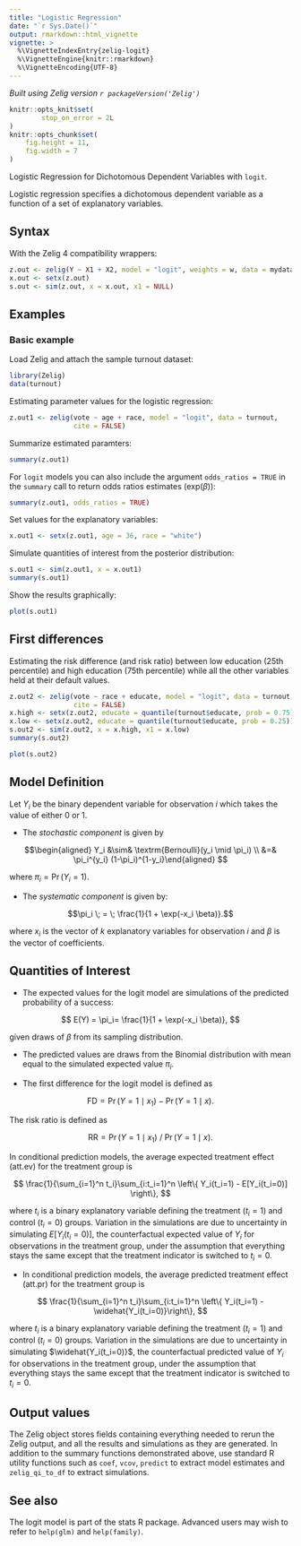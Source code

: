```yaml
---
title: "Logistic Regression"
date: "`r Sys.Date()`"
output: rmarkdown::html_vignette
vignette: >
  %\VignetteIndexEntry{zelig-logit}
  %\VignetteEngine{knitr::rmarkdown}
  %\VignetteEncoding{UTF-8}
---
```


*Built using Zelig version `r packageVersion('Zelig')`*

```r
knitr::opts_knit$set(
        stop_on_error = 2L
)
knitr::opts_chunk$set(
    fig.height = 11,
    fig.width = 7
)
```

Logistic Regression for Dichotomous Dependent Variables with `logit`.

Logistic regression specifies a dichotomous dependent variable as a function of a set of explanatory variables.

## Syntax


With the Zelig 4 compatibility wrappers:

```r
z.out <- zelig(Y ~ X1 + X2, model = "logit", weights = w, data = mydata)
x.out <- setx(z.out)
s.out <- sim(z.out, x = x.out, x1 = NULL)
```

## Examples

### Basic example

Load Zelig and attach the sample turnout dataset:

```r
library(Zelig)
data(turnout)
```

Estimating parameter values for the logistic regression:

```r
z.out1 <- zelig(vote ~ age + race, model = "logit", data = turnout,
                cite = FALSE)
```

Summarize estimated paramters:

```r
summary(z.out1)
```

For `logit` models you can also include the argument `odds_ratios = TRUE` in the
`summary` call to return odds ratios estimates ($\mathrm{exp}(\beta)$):

```r
summary(z.out1, odds_ratios = TRUE)
```

Set values for the explanatory variables:

```r
x.out1 <- setx(z.out1, age = 36, race = "white")
```

Simulate quantities of interest from the posterior distribution:

```r
s.out1 <- sim(z.out1, x = x.out1)
summary(s.out1)
```

Show the results graphically:

```r
plot(s.out1)
```

## First differences

Estimating the risk difference (and risk ratio) between low education (25th
percentile) and high education (75th percentile) while all the other variables
held at their default values.

```r
z.out2 <- zelig(vote ~ race + educate, model = "logit", data = turnout,
                cite = FALSE)
x.high <- setx(z.out2, educate = quantile(turnout$educate, prob = 0.75))
x.low <- setx(z.out2, educate = quantile(turnout$educate, prob = 0.25))
s.out2 <- sim(z.out2, x = x.high, x1 = x.low)
summary(s.out2)
```

```r
plot(s.out2)
```

## Model Definition

Let $Y_i$ be the binary dependent variable for observation $i$ which takes the
value of either 0 or 1.

- The *stochastic component* is given by

$$\begin{aligned}
Y_i &\sim& \textrm{Bernoulli}(y_i \mid \pi_i) \\
    &=& \pi_i^{y_i} (1-\pi_i)^{1-y_i}\end{aligned}
$$

where $\pi_i=\Pr(Y_i=1)$.

- The *systematic component* is given by:

$$\pi_i \; = \; \frac{1}{1 + \exp(-x_i \beta)}.$$

where $x_i$ is the vector of $k$ explanatory variables for observation $i$
and $\beta$ is the vector of coefficients.

## Quantities of Interest

- The expected values for the logit model are simulations of the predicted probability of a success:

$$
E(Y) =
  \pi_i= \frac{1}{1 + \exp(-x_i \beta)},
$$

given draws of $\beta$ from its sampling distribution.

- The predicted values are draws from the Binomial distribution with mean equal to the simulated expected value $\pi_i$.

- The first difference for the logit model is defined as

$$\textrm{FD} = \Pr(Y = 1 \mid x_1) - \Pr(Y = 1 \mid x).$$

The risk ratio is defined as

$$\textrm{RR} = \Pr(Y = 1 \mid x_1) \ / \ \Pr(Y = 1 \mid x).$$

In conditional prediction models, the average expected treatment effect (att.ev) for the treatment group is

$$
\frac{1}{\sum_{i=1}^n t_i}\sum_{i:t_i=1}^n \left\{ Y_i(t_i=1) -
      E[Y_i(t_i=0)] \right\},
$$

where $t_i$ is a binary explanatory variable defining the treatment ($t_i=1$) and control ($t_i=0$) groups.
Variation in the simulations are due to uncertainty in simulating $E[Y_i(t_i=0)]$, the counterfactual
expected value of $Y_i$ for observations in the treatment group, under the assumption that everything
stays the same except that the treatment indicator is switched to $t_i=0$.

- In conditional prediction models, the average predicted treatment effect (att.pr) for the treatment group is

$$
\frac{1}{\sum_{i=1}^n t_i}\sum_{i:t_i=1}^n \left\{ Y_i(t_i=1) -
      \widehat{Y_i(t_i=0)}\right\},
$$

where $t_i$ is a binary explanatory variable defining the treatment ($t_i=1$) and control ($t_i=0$) groups. Variation in the simulations are due to uncertainty in simulating $\widehat{Y_i(t_i=0)}$, the counterfactual predicted value of $Y_i$ for observations in the treatment group, under the assumption that everything stays the same except that the treatment indicator is switched to $t_i=0$.

## Output values

The Zelig object stores fields containing everything needed to rerun the Zelig output, and all the results and simulations as they are generated. In addition to the summary functions demonstrated above, use standard R utility functions such as `coef`, `vcov`, `predict` to extract model estimates and `zelig_qi_to_df` to extract simulations.

## See also

The logit model is part of the stats R package. Advanced users may wish to refer to `help(glm)` and `help(family)`.
